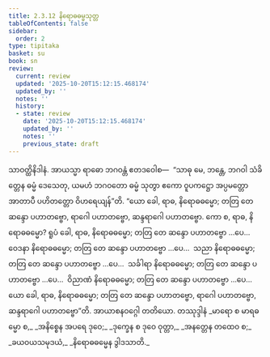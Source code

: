 ```yaml
---
title: 2.3.12 နိရောဓဓမ္မသုတ္တ
tableOfContents: false
sidebar:
  order: 2
type: tipitaka
basket: su
book: sn
review:
  current: review
  updated: '2025-10-20T15:12:15.468174'
  updated_by: ''
  notes: ''
  history:
  - state: review
    date: '2025-10-20T15:12:15.468174'
    updated_by: ''
    notes: ''
    previous_state: draft
---
```



<DynamicBreadcrumb />


<ReviewStatus review={frontmatter.review} showDetails={true} />

<HypothesisAnnotation frontmatter={frontmatter} />

<Division number="193" book="sn" e="ch" v="18" p="307">

<Paragraph number="887" book="sn">
သာဝတ္ထိနိဒါနံ. အာယသ္မာ ရာဓော ဘဂဝန္တံ ဧတဒဝေါစ—  “သာဓု မေ, ဘန္တေ, ဘဂဝါ သံခိတ္တေန ဓမ္မံ ဒေသေတု, ယမဟံ ဘဂဝတော ဓမ္မံ သုတွာ ဧကော ဝူပကဋ္ဌော အပ္ပမတ္တော အာတာပီ ပဟိတတ္တော ဝိဟရေယျန်”တိ.
</Paragraph>

<Paragraph number="888" book="sn">
“ယော ခေါ, ရာဓ, နိရောဓဓမ္မော; တတြ တေ ဆန္ဒော ပဟာတဗ္ဗော, ရာဂေါ ပဟာတဗ္ဗော, ဆန္ဒရာဂေါ ပဟာတဗ္ဗော. ကော စ, ရာဓ, နိရောဓဓမ္မော? ရူပံ ခေါ, ရာဓ, နိရောဓဓမ္မော; တတြ တေ ဆန္ဒော ပဟာတဗ္ဗော …ပေ…  ဝေဒနာ နိရောဓဓမ္မော; တတြ တေ ဆန္ဒော ပဟာတဗ္ဗော …ပေ…  သညာ နိရောဓဓမ္မော; တတြ တေ ဆန္ဒော ပဟာတဗ္ဗော …ပေ…  သင်္ခါရာ နိရောဓဓမ္မော; တတြ တေ ဆန္ဒော ပဟာတဗ္ဗော …ပေ…  ဝိညာဏံ နိရောဓဓမ္မော; တတြ တေ ဆန္ဒော ပဟာတဗ္ဗော …ပေ…  ယော ခေါ, ရာဓ, နိရောဓဓမ္မော; တတြ တေ ဆန္ဒော ပဟာတဗ္ဗော, ရာဂေါ ပဟာတဗ္ဗော, ဆန္ဒရာဂေါ ပဟာတဗ္ဗော”တိ.

</Paragraph>
</Division>

<Paragraph number="889" type="center" book="sn">
အာယာစနဝဂ္ဂေါ တတိယော.



</Paragraph>

<Paragraph number="890" type="center" book="sn">
တဿုဒ္ဒါနံ


</Paragraph>

<Paragraph number="891" type="verses" book="sn">
_မာရော စ မာရဓမ္မော စ,_  
_အနိစ္စေန အပရေ ဒုဝေ;_  
_ဒုက္ခေန စ ဒုဝေ ဝုတ္တာ,_  
_အနတ္တေန တထေဝ စ;_  
_ခယဝယသမုဒယံ,_  
_နိရောဓဓမ္မေန ဒွါဒသာတိ._
</Paragraph>